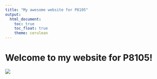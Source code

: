 ```yaml
---
title: "My awesome website for P8105"
output: 
  html_document:
    toc: true
    toc_float: true
    theme: cerulean
---
```


# Welcome to my website for P8105!

![](https://media.giphy.com/media/5dkiNJvWnL1RK/giphy.gif)
